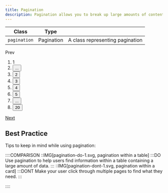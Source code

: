 ```yaml
---
title: Pagination
description: Pagination allows you to break up large amounts of content into smaller sections.
---
```


| Class        | Type       |                                 |
| ------------ | ---------- | ------------------------------- |
| `pagination` | Pagination | A class representing pagination |

<Preview>
  <nav class="pagination">
    <span href="" class="button is-text is-disabled" aria-label="prev page">
      <span class="icon-cheveron-left" aria-hidden="true"></span>
      <span class="text">Prev</span>
    </span>
    <ol class="pagination-list is-only-desktop">
      <li class="pagination-item">
        <span href="" class="button is-disabled" aria-label="page">
          <span class="text">1</span>
        </span>
      </li>
      <li class="pagination-item">
        <button
          class="button is-text /*u-hide*/"
          aria-label="show prev 5 pages"
        >
          <span class="icon">...</span>
        </button>
      </li>
      <li class="pagination-item">
        <button class="button is-text" aria-label="page">
          <span class="text">2</span>
        </button>
      </li>
      <li class="pagination-item">
        <button class="button is-text" aria-label="page">
          <span class="text">3</span>
        </button>
      </li>
      <li class="pagination-item">
        <button class="button is-text" aria-label="page">
          <span class="text">4</span>
        </button>
      </li>
      <li class="pagination-item">
        <button class="button is-text" aria-label="page">
          <span class="text">5</span>
        </button>
      </li>
      <li class="pagination-item">
        <button class="button is-text" aria-label="show next 5 pages">
          <span class="icon">...</span>
        </button>
      </li>
      <li class="pagination-item">
        <button class="button is-text" aria-label="page">
          <span class="text">20</span>
        </button>
      </li>
    </ol>
    <a href="" class="button is-text" aria-label="next page">
      <span class="text">Next</span>
      <span class="icon-cheveron-right" aria-hidden="true"></span>
    </a>
  </nav>
</Preview>

## Best Practice

Tips to keep in mind while using pagination:

::::COMPARISON
::IMG[pagination-do-1.svg, pagination within a table]
:::DO
Use pagination to help users find information within a table containing a large amount of data.
:::
::IMG[pagination-dont-1.svg, pagination within a card]
:::DONT
Make your user click through multiple pages to find what they need.
:::

::::
